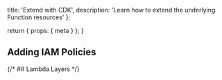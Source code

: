   title: 'Extend with CDK',
  description:
    'Learn how to extend the underlying Function resources'
};

  return {
    props: {
      meta
    }
  };
}

## Adding IAM Policies

{/* ## Lambda Layers */}
